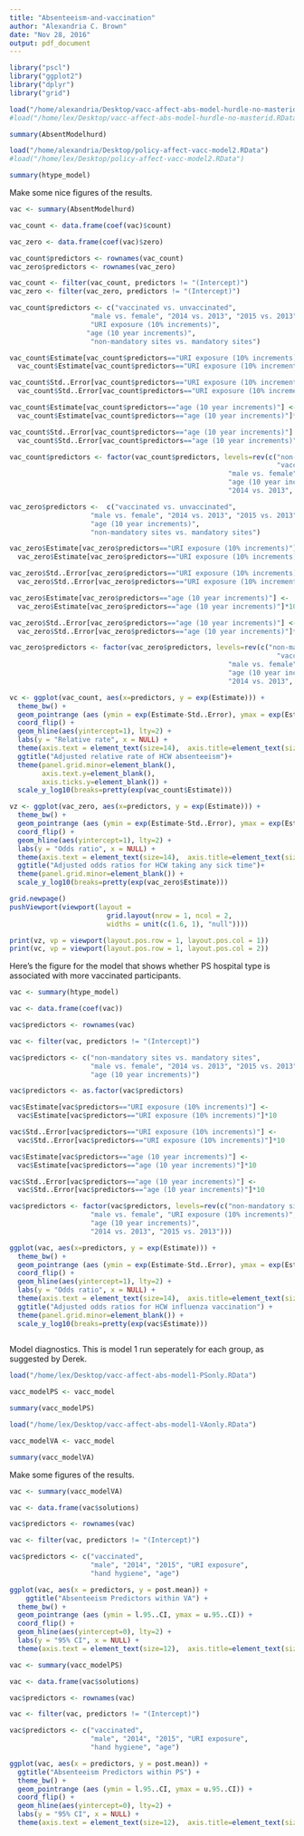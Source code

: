 ```yaml
---
title: "Absenteeism-and-vaccination"
author: "Alexandria C. Brown"
date: "Nov 28, 2016"
output: pdf_document
---
```



```r
library("pscl")
library("ggplot2")
library("dplyr")
library("grid")

load("/home/alexandria/Desktop/vacc-affect-abs-model-hurdle-no-masterid.RData")
#load("/home/lex/Desktop/vacc-affect-abs-model-hurdle-no-masterid.RData")

summary(AbsentModelhurd)

load("/home/alexandria/Desktop/policy-affect-vacc-model2.RData")
#load("/home/lex/Desktop/policy-affect-vacc-model2.RData")

summary(htype_model)     

```

Make some nice figures of the results.  

```r
vac <- summary(AbsentModelhurd)

vac_count <- data.frame(coef(vac)$count)

vac_zero <- data.frame(coef(vac)$zero)

vac_count$predictors <- rownames(vac_count)
vac_zero$predictors <- rownames(vac_zero)

vac_count <- filter(vac_count, predictors != "(Intercept)")
vac_zero <- filter(vac_zero, predictors != "(Intercept)")

vac_count$predictors <- c("vaccinated vs. unvaccinated", 
                    "male vs. female", "2014 vs. 2013", "2015 vs. 2013", 
                    "URI exposure (10% increments)", 
                   "age (10 year increments)", 
                    "non-mandatory sites vs. mandatory sites")

vac_count$Estimate[vac_count$predictors=="URI exposure (10% increments)"]<- 
  vac_count$Estimate[vac_count$predictors=="URI exposure (10% increments)"]*10

vac_count$Std..Error[vac_count$predictors=="URI exposure (10% increments)"] <- 
  vac_count$Std..Error[vac_count$predictors=="URI exposure (10% increments)"]*10

vac_count$Estimate[vac_count$predictors=="age (10 year increments)"] <- 
  vac_count$Estimate[vac_count$predictors=="age (10 year increments)"]*10

vac_count$Std..Error[vac_count$predictors=="age (10 year increments)"] <- 
  vac_count$Std..Error[vac_count$predictors=="age (10 year increments)"]*10

vac_count$predictors <- factor(vac_count$predictors, levels=rev(c("non-mandatory sites vs. mandatory sites",
                                                                  "vaccinated vs. unvaccinated", 
                                                      "male vs. female", "URI exposure (10% increments)",
                                                      "age (10 year increments)", 
                                                      "2014 vs. 2013", "2015 vs. 2013")))

vac_zero$predictors <-  c("vaccinated vs. unvaccinated", 
                    "male vs. female", "2014 vs. 2013", "2015 vs. 2013", "URI exposure (10% increments)", 
                    "age (10 year increments)", 
                    "non-mandatory sites vs. mandatory sites")

vac_zero$Estimate[vac_zero$predictors=="URI exposure (10% increments)"] <- 
  vac_zero$Estimate[vac_zero$predictors=="URI exposure (10% increments)"]*10

vac_zero$Std..Error[vac_zero$predictors=="URI exposure (10% increments)"] <- 
  vac_zero$Std..Error[vac_zero$predictors=="URI exposure (10% increments)"]*10

vac_zero$Estimate[vac_zero$predictors=="age (10 year increments)"] <- 
  vac_zero$Estimate[vac_zero$predictors=="age (10 year increments)"]*10

vac_zero$Std..Error[vac_zero$predictors=="age (10 year increments)"] <- 
  vac_zero$Std..Error[vac_zero$predictors=="age (10 year increments)"]*10

vac_zero$predictors <- factor(vac_zero$predictors, levels=rev(c("non-mandatory sites vs. mandatory sites",
                                                                  "vaccinated vs. unvaccinated", 
                                                      "male vs. female", "URI exposure (10% increments)",
                                                      "age (10 year increments)", 
                                                      "2014 vs. 2013", "2015 vs. 2013")))

vc <- ggplot(vac_count, aes(x=predictors, y = exp(Estimate))) +                                                   
  theme_bw() + 
  geom_pointrange (aes (ymin = exp(Estimate-Std..Error), ymax = exp(Estimate+Std..Error))) +              
  coord_flip() +               
  geom_hline(aes(yintercept=1), lty=2) +           
  labs(y = "Relative rate", x = NULL) +                 
  theme(axis.text = element_text(size=14),  axis.title=element_text(size=16,face="bold")) +
  ggtitle("Adjusted relative rate of HCW absenteeism")+
  theme(panel.grid.minor=element_blank(), 
        axis.text.y=element_blank(),
        axis.ticks.y=element_blank()) +
  scale_y_log10(breaks=pretty(exp(vac_count$Estimate)))

vz <- ggplot(vac_zero, aes(x=predictors, y = exp(Estimate))) +                                                   
  theme_bw() + 
  geom_pointrange (aes (ymin = exp(Estimate-Std..Error), ymax = exp(Estimate+Std..Error))) +              
  coord_flip() +               
  geom_hline(aes(yintercept=1), lty=2) +           
  labs(y = "Odds ratio", x = NULL) +                 
  theme(axis.text = element_text(size=14),  axis.title=element_text(size=16,face="bold")) +
  ggtitle("Adjusted odds ratios for HCW taking any sick time")+
  theme(panel.grid.minor=element_blank()) +
  scale_y_log10(breaks=pretty(exp(vac_zero$Estimate)))

grid.newpage()
pushViewport(viewport(layout = 
                        grid.layout(nrow = 1, ncol = 2, 
                        widths = unit(c(1.6, 1), "null"))))

print(vz, vp = viewport(layout.pos.row = 1, layout.pos.col = 1))
print(vc, vp = viewport(layout.pos.row = 1, layout.pos.col = 2))
```

Here's the figure for the model that shows whether PS hospital type is associated 
with more vaccinated participants. 

```r
vac <- summary(htype_model)       

vac <- data.frame(coef(vac))

vac$predictors <- rownames(vac)

vac <- filter(vac, predictors != "(Intercept)")

vac$predictors <- c("non-mandatory sites vs. mandatory sites", 
                    "male vs. female", "2014 vs. 2013", "2015 vs. 2013", "URI exposure (10% increments)", 
                    "age (10 year increments)")

vac$predictors <- as.factor(vac$predictors)

vac$Estimate[vac$predictors=="URI exposure (10% increments)"] <- 
  vac$Estimate[vac$predictors=="URI exposure (10% increments)"]*10

vac$Std..Error[vac$predictors=="URI exposure (10% increments)"] <- 
  vac$Std..Error[vac$predictors=="URI exposure (10% increments)"]*10

vac$Estimate[vac$predictors=="age (10 year increments)"] <- 
  vac$Estimate[vac$predictors=="age (10 year increments)"]*10

vac$Std..Error[vac$predictors=="age (10 year increments)"] <- 
  vac$Std..Error[vac$predictors=="age (10 year increments)"]*10

vac$predictors <- factor(vac$predictors, levels=rev(c("non-mandatory sites vs. mandatory sites", 
                    "male vs. female", "URI exposure (10% increments)", 
                    "age (10 year increments)", 
                    "2014 vs. 2013", "2015 vs. 2013")))

ggplot(vac, aes(x=predictors, y = exp(Estimate))) +                                                   
  theme_bw() + 
  geom_pointrange (aes (ymin = exp(Estimate-Std..Error), ymax = exp(Estimate+Std..Error))) +              
  coord_flip() +               
  geom_hline(aes(yintercept=1), lty=2) +           
  labs(y = "Odds ratio", x = NULL) +                 
  theme(axis.text = element_text(size=14),  axis.title=element_text(size=16,face="bold")) +
  ggtitle("Adjusted odds ratios for HCW influenza vaccination") +
  theme(panel.grid.minor=element_blank()) +
  scale_y_log10(breaks=pretty(exp(vac$Estimate)))
   
```






















Model diagnostics.  This is model 1 run seperately for each group, as suggested by Derek.


```r
load("/home/lex/Desktop/vacc-affect-abs-model1-PSonly.RData")

vacc_modelPS <- vacc_model

summary(vacc_modelPS)

load("/home/lex/Desktop/vacc-affect-abs-model1-VAonly.RData")

vacc_modelVA <- vacc_model

summary(vacc_modelVA)     
```

Make some figures of the results.  

```r
vac <- summary(vacc_modelVA)

vac <- data.frame(vac$solutions)

vac$predictors <- rownames(vac)

vac <- filter(vac, predictors != "(Intercept)")

vac$predictors <- c("vaccinated",
                    "male", "2014", "2015", "URI exposure", 
                    "hand hygiene", "age")

ggplot(vac, aes(x = predictors, y = post.mean)) +     
    ggtitle("Absenteeism Predictors within VA") +
  theme_bw() + 
  geom_pointrange (aes (ymin = l.95..CI, ymax = u.95..CI)) +              
  coord_flip() +               
  geom_hline(aes(yintercept=0), lty=2) +           
  labs(y = "95% CI", x = NULL) +                 
  theme(axis.text = element_text(size=12),  axis.title=element_text(size=14,face="bold"))   

vac <- summary(vacc_modelPS)

vac <- data.frame(vac$solutions)

vac$predictors <- rownames(vac)

vac <- filter(vac, predictors != "(Intercept)")

vac$predictors <- c("vaccinated",
                    "male", "2014", "2015", "URI exposure", 
                    "hand hygiene", "age")

ggplot(vac, aes(x = predictors, y = post.mean)) +                                                   
  ggtitle("Absenteeism Predictors within PS") +
  theme_bw() + 
  geom_pointrange (aes (ymin = l.95..CI, ymax = u.95..CI)) +              
  coord_flip() +               
  geom_hline(aes(yintercept=0), lty=2) +           
  labs(y = "95% CI", x = NULL) +                 
  theme(axis.text = element_text(size=12),  axis.title=element_text(size=14,face="bold"))   
```

